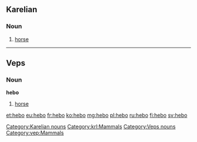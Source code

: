==Karelian==

===Noun===
{{krl-noun|hevon|hebuo}}

# [[horse]]

[[Category:Karelian nouns]]
[[Category:krl:Mammals]]

----

==Veps==

===Noun===
'''hebo'''

# [[horse]]

[[Category:Veps nouns]]
[[Category:vep:Mammals]]

[[et:hebo]]
[[eu:hebo]]
[[fr:hebo]]
[[ko:hebo]]
[[mg:hebo]]
[[pl:hebo]]
[[ru:hebo]]
[[fi:hebo]]
[[sv:hebo]]